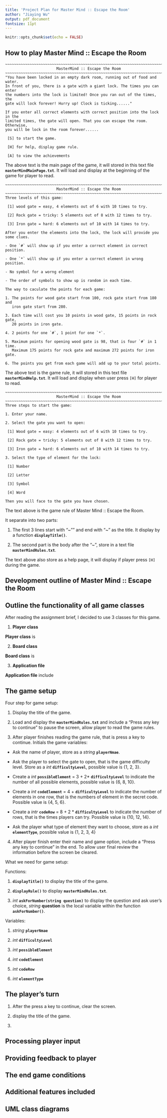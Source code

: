 ```yaml
---
title: 'Project Plan for Master Mind :: Escape the Room'
author: "Jiaying Wu"
output: pdf_document
fontsize: 11pt
---
```


```r
knitr::opts_chunk$set(echo = FALSE)
```


## How to play Master Mind :: Escape the Room

```
~~~~~~~~~~~~~~~~~~~~~~~~~~~~~~~~~~~~~~~~~~~~~~~~~~~~~~~~~~~~~~~~~~~~~~~~~~~~~~~~~
                       MasterMind :: Escape the Room
~~~~~~~~~~~~~~~~~~~~~~~~~~~~~~~~~~~~~~~~~~~~~~~~~~~~~~~~~~~~~~~~~~~~~~~~~~~~~~~~~
"You have been locked in an empty dark room, running out of food and water. 
In front of you, there is a gate with a giant lock. The times you can enter 
the numbers into the lock is limited! Once you ran out of the times, the 
gate will lock forever! Hurry up! Clock is ticking......"

If you enter all correct elements with correct position into the lock in the
limited times, the gate will open. That you can escape the room. Otherwise, 
you will be lock in the room forever......
 
 [S] to start the game.
 
 [H] for help, display game rule.
 
 [A] to view the achievements 
```

The above text is the main page of the game, it will stored in this text file **`masterMindMainPage.txt`**. It will load and display at the beginning of the game for player to read.

```
~~~~~~~~~~~~~~~~~~~~~~~~~~~~~~~~~~~~~~~~~~~~~~~~~~~~~~~~~~~~~~~~~~~~~~~~~~~~~~~~~
                       MasterMind :: Escape the Room
~~~~~~~~~~~~~~~~~~~~~~~~~~~~~~~~~~~~~~~~~~~~~~~~~~~~~~~~~~~~~~~~~~~~~~~~~~~~~~~~~
Three levels of this game:

 [1] wood gate = easy, 4 elements out of 6 with 10 times to try.
 
 [2] Rock gate = tricky: 5 elements out of 8 with 12 times to try.
 
 [3] Iron gate = hard: 6 elements out of 10 with 14 times to try.

After you enter the elements into the lock, the lock will provide you some clues.

- One `#` will show up if you enter a correct element in correct position.

- One `*` will show up if you enter a correct element in wrong position.

- No symbol for a worng element

- The order of symbols to show up is random in each time.

The way to caculate the points for each game:

1. The points for wood gate start from 100, rock gate start from 180 and
   iron gate start from 280.

3. Each time will cost you 10 points in wood gate, 15 points in rock gate,
   20 points in iron gate.

4. 2 points for one `#`, 1 point for one `*`.

5. Maximum points for opening wood gate is 98, that is four `#` in 1 time.
   Maximum 175 points for rock gate and maximum 272 points for iron gate.

6. The points you get from each game will add up to your total points.
```

The above text is the game rule, it will stored in this text file **`masterMindHelp.txt`**. It will load and display when user press `[H]` for player to read.

```
~~~~~~~~~~~~~~~~~~~~~~~~~~~~~~~~~~~~~~~~~~~~~~~~~~~~~~~~~~~~~~~~~~~~~~~~~~~~~~~~~
                       MasterMind :: Escape the Room
~~~~~~~~~~~~~~~~~~~~~~~~~~~~~~~~~~~~~~~~~~~~~~~~~~~~~~~~~~~~~~~~~~~~~~~~~~~~~~~~~
Three steps to start the game:

1. Enter your name.

2. Select the gate you want to open:

 [1] Wood gate = easy: 4 elements out of 6 with 10 times to try.
 
 [2] Rock gate = tricky: 5 elements out of 8 with 12 times to try.
 
 [3] Iron gate = hard: 6 elements out of 10 with 14 times to try.
 
3. Select the type of element for the lock:

 [1] Number
 
 [2] Letter
 
 [3] Symbol
 
 [4] Word
 
Then you will face to the gate you have chosen.
```


The text above is the game rule of Master Mind :: Escape the Room. 

It separate into two parts:

1. The first 3 lines start with "~"" and end with "~" as the title. It display by a function **`displayTitle()`**. 

2. The second part is the body after the "~", store in a text file **`masterMindRules.txt`**.

The text above also store as a help page, it will display if player press `[H]` during the game.


## Development outline of Master Mind :: Escape the Room

## Outline the functionality of all game classes

After reading the assignment brief, I decided to use 3 classes for this game.

1. **Player class**

**Player class** is

2. **Board class**

**Board class** is 

3. **Application file**

**Application file** include


## The game setup

Four step for game setup:

1. Display the title of the game.

2. Load and display the **`masterMindRules.txt`** and include a "Press any key to continue" to pause the screen, allow player to read the game rules.

3. After player finishes reading the game rule, that is press a key to continue. Initials the game variables:

* Ask the name of player, store as a *string* **`playerNmae`**.
  
* Ask the player to select the gate to open, that is the game difficulty level. Store as a *int* **`difficultyLevel`**, possible value is {1, 2, 3}.

* Create a *int* **`possibleElement`** = 3 + 2* **`difficultyLevel`** to indicate the number of all possible elements, possible value is {6, 8, 10}.

* Create a *int* **`codeElement`** = 4 + **`difficultyLevel`** to indicate the number of elements in one row, that is the numbers of element in the secret code. Possible value is {4, 5, 6}.

* Create a *intr* **`codeRow`** = 8 + 2 * **`difficultyLevel`** to indicate the number of rows, that is the times players can try. Possible value is {10, 12, 14}.

* Ask the player what type of element they want to choose, store as a *int* **`elementType`**, possible value is {1, 2, 3, 4}

4. After player finish enter their name and game option, include a "Press any key to continue" in the end. To allow user final review the information before the screen be cleared.

What we need for game setup:

Functions:

1. **`displayTitle()`** to display the title of the game.

2. **`displayRule()`** to display **`masterMindRules.txt`**.

3. *int* **`askForNumber(string question)`** to display the question and ask user's choice, *string* **question** is the local variable within the function **`askForNumber()`**.

Variables:

1. *string* **`playerNmae`**

2. *int* **`difficultyLevel`**

3. *int* **`possibleElement`**

4. *int* **`codeElement`**

5. *int* **`codeRow`**

6. *int* **`elementType`**


## The player's turn

1. After the press a key to continue, clear the screen.

2. display the title of the game.

3. 





## Processing player input









## Providing feedback to player











## The end game conditions










## Additional features included









## UML class diagrams




































